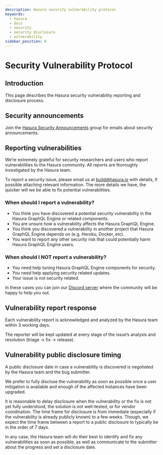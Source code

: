 ```yaml
---
description: Hasura security vulnerability protocol
keywords:
  - hasura
  - docs
  - security
  - security disclosure
  - vulnerability
sidebar_position: 6
---
```


# Security Vulnerability Protocol

<!-- inspired and adapted from https://kubernetes.io/docs/reference/issues-security/security/ (https://github.com/kubernetes/website/blob/master/content/en/docs/reference/issues-security/security.md) -->

## Introduction

This page describes the Hasura security vulnerability reporting and disclosure process.

## Security announcements

Join the [Hasura Security Announcements](https://groups.google.com/forum/#!forum/hasura-security-announce) group for emails about security announcements.

## Reporting vulnerabilities

We’re extremely grateful for security researchers and users who report vulnerabilities to the Hasura community. All reports are thoroughly investigated by the Hasura team.

To report a security issue, please email us at <build@hasura.io> with details, if possible attaching relevant information. The more details we have, the quicker will we be able to fix potential vulnerabilities.

### When should I report a vulnerability?

- You think you have discovered a potential security vulnerability in the Hasura GraphQL Engine or related components.
- You are unsure how a vulnerability affects the Hasura GraphQL Engine.
- You think you discovered a vulnerability in another project that Hasura GraphQL Engine depends on (e.g. Heroku, Docker, etc).
- You want to report any other security risk that could potentially harm Hasura GraphQL Engine users.

### When should I NOT report a vulnerability?

- You need help tuning Hasura GraphQL Engine components for security.
- You need help applying security related updates.
- Your issue is not security related.

In these cases you can join our [Discord server](https://hasura.io/discord) where the community will be happy to help you out.

## Vulnerability report response

Each vulnerability report is acknowledged and analyzed by the Hasura team within 3 working days.

The reporter will be kept updated at every stage of the issue’s analysis and resolution (triage -> fix -> release).

## Vulnerability public disclosure timing

A public disclosure date in case a vulnerability is discovered is negotiated by the Hasura team and the bug submitter.

We prefer to fully disclose the vulnerability as soon as possible once a user mitigation is available and enough of the affected instances have been upgraded.

It is reasonable to delay disclosure when the vulnerability or the fix is not yet fully understood, the solution is not well-tested, or for vendor coordination. The time frame for disclosure is from immediate (especially if the vulnerability is already publicly known) to a few weeks. Though, we expect the time frame between a report to a public disclosure to typically be in the order of 7 days.

In any case, the Hasura team will do their best to identify and fix any vulnerabilities as soon as possible, as well as communicate to the submitter about the progress and set a disclosure date.
